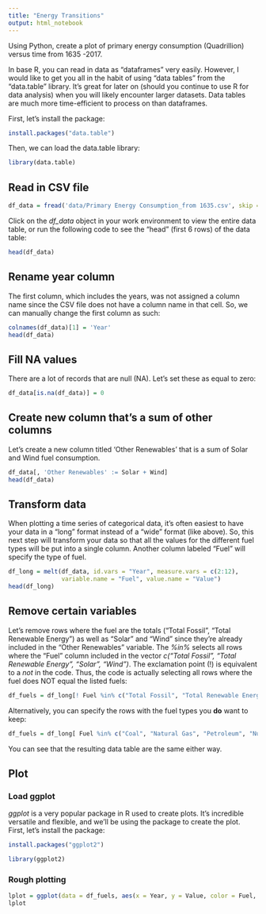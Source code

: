 ```yaml
---
title: "Energy Transitions"
output: html_notebook
---
```


Using Python, create a plot of primary energy consumption (Quadrillion) versus time from 1635 -2017.

In base R, you can read in data as "dataframes" very easily. However, I would like to get you all in the habit of using "data tables" from the "data.table" library. It's great for later on (should you continue to use R for data analysis) when you will likely encounter larger datasets. Data tables are much more time-efficient to process on than dataframes.

First, let's install the package:
```r
install.packages("data.table")
```
Then, we can load the data.table library:
```r
library(data.table)
```

## Read in CSV file

```r
df_data = fread('data/Primary Energy Consumption_from 1635.csv', skip = 2)
```

Click on the *df_data* object in your work environment to view the entire data table, or run the following code to see the "head" (first 6 rows) of the data table:
```r
head(df_data)
```

## Rename year column

The first column, which includes the years, was not assigned a column name since the CSV file does not have a column name in that cell. So, we can manually change the first column as such:
```r
colnames(df_data)[1] = 'Year'
head(df_data)
```

## Fill NA values

There are a lot of records that are null (NA). Let's set these as equal to zero:
```r
df_data[is.na(df_data)] = 0 
```

## Create new column that's a sum of other columns

Let's create a new column titled 'Other Renewables' that is a sum of Solar and Wind fuel consumption.
```r
df_data[, 'Other Renewables' := Solar + Wind]
head(df_data)
```

## Transform data

When plotting a time series of categorical data, it's often easiest to have your data in a "long" format instead of a "wide" format (like above). So, this next step will transform your data so that all the values for the different fuel types will be put into a single column. Another column labeled "Fuel" will specify the type of fuel.

```r
df_long = melt(df_data, id.vars = "Year", measure.vars = c(2:12),
               variable.name = "Fuel", value.name = "Value")
head(df_long)
```

## Remove certain variables 

Let's remove rows where the fuel are the totals ("Total Fossil", "Total Renewable Energy") as well as "Solar" and "Wind" since they're already included in the "Other Renewables" variable. 
The *%in%* selects all rows where the "Fuel" column included in the vector *c("Total Fossil", "Total Renewable Energy", "Solar", "Wind")*. The exclamation point (!) is equivalent to a *not* in the code. Thus, the code is actually selecting all rows where the fuel does NOT equal the listed fuels: 
```r
df_fuels = df_long[! Fuel %in% c("Total Fossil", "Total Renewable Energy", "Solar", "Wind")]
```

Alternatively, you can specify the rows with the fuel types you **do** want to keep:
```r
df_fuels = df_long[ Fuel %in% c("Coal", "Natural Gas", "Petroleum", "Nuclear", "Hydropower", "Wood/biomass", "Other Renewables")]
```
You can see that the resulting data table are the same either way.

## Plot

### Load ggplot
*ggplot* is a very popular package in R used to create plots. It's incredible versatile and flexible, and we'll be using the package to create the plot.
First, let's install the package:
```r
install.packages("ggplot2")
```

```r
library(ggplot2)
```
### Rough plotting
```r
lplot = ggplot(data = df_fuels, aes(x = Year, y = Value, color = Fuel, fill = Fuel)) + geom_line()
lplot
```


